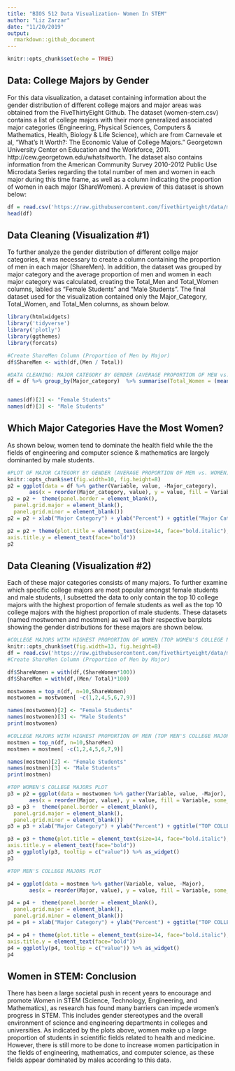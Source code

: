 ```yaml
---
title: "BIOS 512 Data Visualization- Women In STEM"
author: "Liz Zarzar"
date: "11/20/2019"
output:
  rmarkdown::github_document
---
```


```r
knitr::opts_chunk$set(echo = TRUE)

```

## Data: College Majors by Gender

For this data visualization, a dataset containing information about the gender distribution of different college majors and major areas was obtained from the FiveThirtyEight Github. The dataset (women-stem.csv) contains a list of college majors with their more generalized associated major categories (Engineering, Physical Sciences, Computers & Mathematics, Health, Biology & Life Science), which are from Carnevale et al, "What's It Worth?: The Economic Value of College Majors." Georgetown University Center on Education and the Workforce, 2011. http://cew.georgetown.edu/whatsitworth. The dataset also contains information from the American Community Survey 2010-2012 Public Use Microdata Series regarding the total number of men and women in each major during this time frame, as well as a column indicating the proportion of women in each major (ShareWomen). A preview of this dataset is shown below:

```r
df = read.csv('https://raw.githubusercontent.com/fivethirtyeight/data/master/college-majors/women-stem.csv')
head(df)
```


## Data Cleaning (Visualization #1)

To further analyze the gender distribution of different collge major categories, it was necessary to create a column containing the proportion of men in each major (ShareMen). In addition, the dataset was grouped by major category and the average proportion of men and women in each major category was calculated, creating the Total_Men and Total_Women columns, labled as "Female Students" and "Male Students". The final dataset used for the visualization contained only the Major_Category, Total_Women, and Total_Men columns, as shown below. 

```r
library(htmlwidgets)
library('tidyverse')
library('plotly')
library(ggthemes)
library(forcats)

#Create ShareMen Column (Proportion of Men by Major)
df$ShareMen <- with(df,(Men / Total))

#DATA CLEANING: MAJOR CATEGORY BY GENDER (AVERAGE PROPORTION OF MEN vs. WOMEN by MAJOR CATEGORY)
df = df %>% group_by(Major_category)  %>% summarise(Total_Women = (mean(ShareWomen)*100), Total_Men = (mean(ShareMen)*100))


names(df)[2] <- "Female Students"
names(df)[3] <- "Male Students"
```


## Which Major Categories Have the Most Women?

As shown below, women tend to dominate the health field while the the fields of engineering and computer science & mathematics are largely dominanted by male students.

```r
#PLOT OF MAJOR CATEGORY BY GENDER (AVERAGE PROPORTION OF MEN vs. WOMEN)
knitr::opts_chunk$set(fig.width=10, fig.height=8) 
p2 = ggplot(data = df %>% gather(Variable, value, -Major_category), 
       aes(x = reorder(Major_category, value), y = value, fill = Variable, some_dummy_mapping = value[Variable])) + geom_bar(stat = 'identity', position = 'stack')
p2 = p2 +  theme(panel.border = element_blank(),
  panel.grid.major = element_blank(),
  panel.grid.minor = element_blank()) 
p2 = p2 + xlab("Major Category") + ylab("Percent") + ggtitle("Major Category by Gender") +  geom_text(aes(label=sprintf("%0.2f", round(value, digits = 2))), position= position_stack(vjust = 0.85), size=3.5) + scale_fill_brewer(palette="Blues") + theme_minimal()+ theme(axis.text.x = element_text(angle = 15, hjust = 1)) + theme(plot.title = element_text(hjust = 0.5)) + theme(legend.title = element_blank())

p2 = p2 + theme(plot.title = element_text(size=14, face="bold.italic"), axis.title.x = element_text(face="bold"),
axis.title.y = element_text(face="bold")) 
p2
```


## Data Cleaning (Visualization #2)

Each of these major categories consists of many majors. To further examine which specific college majors are most popular amongst female students and male students, I subsetted the data to only contain the top 10 college majors with the highest proportion of female students as well as the top 10 college majors with the highest proportion of male students. These datasets (named mostwomen and mostmen) as well as their respective barplots showing the gender distributions for these majors are shown below. 

```r

#COLLEGE MAJORS WITH HIGHEST PROPORTION OF WOMEN (TOP WOMEN'S COLLEGE MAJORS)
knitr::opts_chunk$set(fig.width=13, fig.height=8) 
df = read.csv('https://raw.githubusercontent.com/fivethirtyeight/data/master/college-majors/women-stem.csv')
#Create ShareMen Column (Proportion of Men by Major)

df$ShareWomen = with(df,(ShareWomen*100))
df$ShareMen = with(df,(Men/ Total)*100)

mostwomen = top_n(df, n=10,ShareWomen) 
mostwomen = mostwomen[ -c(1,2,4,5,6,7,9)]

names(mostwomen)[2] <- "Female Students"
names(mostwomen)[3] <- "Male Students"
print(mostwomen)

#COLLEGE MAJORS WITH HIGHEST PROPORTION OF MEN (TOP MEN'S COLLEGE MAJORS)
mostmen = top_n(df, n=10,ShareMen)
mostmen = mostmen[ -c(1,2,4,5,6,7,9)]

names(mostmen)[2] <- "Female Students"
names(mostmen)[3] <- "Male Students"
print(mostmen)
```
```r

#TOP WOMEN'S COLLEGE MAJORS PLOT
p3 = p2 = ggplot(data = mostwomen %>% gather(Variable, value, -Major), 
       aes(x = reorder(Major, value), y = value, fill = Variable, some_dummy_mapping = value[Variable])) + geom_bar(stat = 'identity', position = 'stack')
p3 = p3 +  theme(panel.border = element_blank(),
  panel.grid.major = element_blank(),
  panel.grid.minor = element_blank()) 
p3 = p3 + xlab("Major Category") + ylab("Percent") + ggtitle("TOP COLLEGE MAJORS FEMALE STUDENTS") +  geom_text(aes(label=sprintf("%0.2f", round(value, digits = 2))), position= position_stack(vjust = 0.8), size=3.5) + scale_fill_brewer(palette="Blues") + theme_minimal()+ theme(plot.title = element_text(hjust = 0.5)) + theme(legend.title = element_blank()) + coord_flip()

p3 = p3 + theme(plot.title = element_text(size=14, face="bold.italic"), axis.title.x = element_text(face="bold"),
axis.title.y = element_text(face="bold")) 
p3 = ggplotly(p3, tooltip = c("value")) %>% as_widget() 
p3

#TOP MEN'S COLLEGE MAJORS PLOT

p4 = ggplot(data = mostmen %>% gather(Variable, value, -Major), 
       aes(x = reorder(Major, value), y = value, fill = Variable, some_dummy_mapping = value[Variable])) + geom_bar(stat = 'identity', position = 'stack')

p4 = p4 +  theme(panel.border = element_blank(),
  panel.grid.major = element_blank(),
  panel.grid.minor = element_blank()) 
p4 = p4 + xlab("Major Category") + ylab("Percent") + ggtitle("TOP COLLEGE MAJORS MALE STUDENTS") +  geom_text(aes(label=sprintf("%0.2f", round(value, digits = 2))), position= position_stack(vjust = 0.8), size=3.5) + scale_fill_brewer(palette="Blues") + theme_minimal() + theme(plot.title = element_text(hjust = 3)) + theme(legend.title = element_blank()) + coord_flip()

p4 = p4 + theme(plot.title = element_text(size=14, face="bold.italic"), axis.title.x = element_text(face="bold"),
axis.title.y = element_text(face="bold"))
p4 = ggplotly(p4, tooltip = c("value")) %>% as_widget()
p4

```

## Women in STEM: Conclusion 

There has been a large societal push in recent years to encourage and promote Women in STEM (Science, Technology, Engineering, and Mathematics), as research has found many barriers can impede women's progress in STEM. This includes gender stereotypes and the overall environment of science and engineering departments in colleges and universities. As indicated by the plots above, women make up a large proportion of students in scientific fields related to health and medicine. However, there is still more to be done to increase women participation in the fields of engineering, mathematics, and computer science, as these fields appear dominated by males according to this data. 




